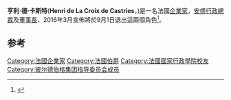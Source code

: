 {{Infobox person
| image        = Henri de Castries.jpg
| image_size   =
| name         = 亨利·德·卡斯特
| caption      = 亨利·德·卡斯特
| birth_name   = Henri de La Croix de Castries
| birth_date   = {{birth date and age|1954|8|15|df=y}}<ref name="liberation">{{cite news|title=Henri de Castries, 45 ans, successeur de sang bleu, va être adoubé par le monarque du groupe d'assurances AXA|url=http://www.liberation.fr/portrait/0101327850-henri-de-castries-45-ans-successeur-de-sang-bleu-va-etre-adoube-par-le-monarque-du-groupe-d-assurances-axa-le-fils-du-roi-bebear|accessdate=6 June 2012|newspaper=Liberation|date=March 13, 2000|archive-date=2013-06-10|archive-url=https://web.archive.org/web/20130610031329/http://www.liberation.fr/portrait/0101327850-henri-de-castries-45-ans-successeur-de-sang-bleu-va-etre-adoube-par-le-monarque-du-groupe-d-assurances-axa-le-fils-du-roi-bebear|dead-url=no}}</ref>
| birth_place  = [[法國|法國]][[巴約訥_(比利牛斯-大西洋省)|巴約訥]]
| death_date   =
| death_place  =
| death_cause  =
| restingplace =
| nationality  = 法國
| religion     = 天主教
| ethnicity    =
| residence    = [[法國|法國]][[巴黎|巴黎]]
| education    = [[Saint-Jean-de-Passy|Saint-Jean-de-Passy]]<br> [[斯坦尼斯中学|斯坦尼斯中学]]
| alma mater   = [[巴黎高等商業研究學院|巴黎高等商業研究學院]]<br> [[國家行政學院_(法國)|國家行政學院]]
| occupation   = [[安盛|安盛]][[行政總裁|行政總裁]]及[[董事長|董事長]]
| known for    =
| salary       =
| networth     =
| spouse       = 已婚
| parents      =
| children     = 3
| relatives    =
| website      =
}}

'''亨利·德·卡斯特'''('''Henri de La Croix de Castries'''，{{bd|1954年|8月15日||}})是一名法國[[企業家|企業家]]，[[安盛|安盛]][[行政總裁|行政總裁]]及[[董事長|董事長]]，2016年3月宣佈將於9月1日退出這兩個角色<ref>{{cite web |author=Jill Treanor |url=https://www.theguardian.com/business/2016/mar/21/axa-henri-de-castries-resigns-fuelling-hsbc-speculation |title=Axa's Henri de Castries resigns, fuelling HSBC speculation | Business |publisher=The Guardian |date=1970-01-01 |accessdate=2016-03-23 |archive-date=2019-10-21 |archive-url=https://web.archive.org/web/20191021163437/https://www.theguardian.com/business/2016/mar/21/axa-henri-de-castries-resigns-fuelling-hsbc-speculation |dead-url=no }}</ref>。

==参考==
{{Reflist}}

[[Category:法國企業家|Category:法國企業家]]
[[Category:法國伯爵|Category:法國伯爵]]
[[Category:法國國家行政學院校友|Category:法國國家行政學院校友]]
[[Category:彼尔德伯格集团指导委员会成员|Category:彼尔德伯格集团指导委员会成员]]